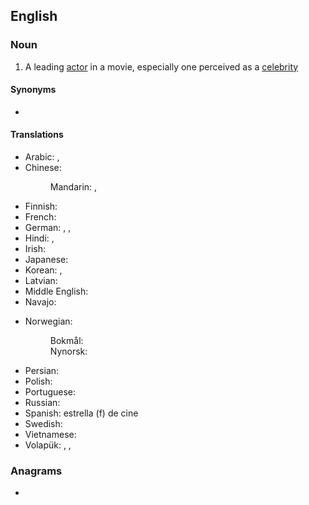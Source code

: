 ==English==

===Noun===
{{wikipedia}}
{{en-noun}}

# A leading [[actor]] in a movie, especially one perceived as a [[celebrity]]

====Synonyms====
* {{l|en|film star}}

====Translations====
{{trans-top|star of the cinema}}
* Arabic: {{t|ar|نَجْمَة سِينِمَائِيَّة|f|tr=najma sīnimāʾiyya}}, {{t|ar|نجم أفلام|m}}
* Chinese:
*: Mandarin: {{t|cmn|電影明星|sc=Hani}}, {{t|cmn|电影明星|tr=diànyǐng míngxīng|sc=Hani}}
* Finnish: {{t+|fi|filmitähti}}
* French: {{t|fr|star de cinéma|f}}
* German: {{qualifier|♂♀}} {{t+|de|Filmstar|m}}, {{qualifier|♂♀}} {{t|de|Filmgröße|f}}, {{qualifier|♂♀}} {{t|de|Leinwandgröße|f}}
* Hindi: {{t|hi|फ़िल्म स्टार}}, {{t|hi|फिल्म स्टार}}
* Irish: {{t|ga|réalta scannán|f}}
* Japanese: {{t|ja|映画スター|tr=eiga sutā|sc=Jpan}}
* Korean: {{t|ko|무비 스타|sc=Kore}}, {{t|ko|영화 스타|sc=Kore}}
* Latvian: {{t|lv|kinozvaigzne|f}}
* Middle English: {{t|enm|move'ee sterre}}
* Navajo: {{t|nv|naalkidgo bee bééhoʼdílzin}}
{{trans-mid}}
* Norwegian:
*: Bokmål: {{t+|nb|filmstjerne|m|f}}
*: Nynorsk: {{t|nn|filmstjerne|f}}
* Persian: {{t+|fa|ستاره سینما|tr=setâre-ye sinamâ|sc=fa-Arab}}
* Polish: {{t|pl|gwiazda filmowa|f}}
* Portuguese: {{t|pt|[[estrela]] [[de]]/[[do]] [[cinema]]|f}}
* Russian: {{t+|ru|кинозвезда́|f}}
* Spanish: estrella (f) de cine
* Swedish: {{t+|sv|filmstjärna|c}}
* Vietnamese: {{t|vi|minh tinh màn bạc}}
* Volapük: {{qualifier|♂♀}} {{t|vo|bioskopastelan}}, {{qualifier|♂}} {{t|vo|bioskopahistelan}}, {{qualifier|♀}} {{t|vo|bioskopajistelan}}
{{trans-bottom}}

===Anagrams===
* {{anagrams|en|a=aeimorstv|art movies}}